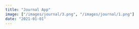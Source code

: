 ```yaml
---
title: "Journal App"
image: ["/images/journal/3.png", "/images/journal/1.png"]
date: "2021-01-01"
---
```


<Header title="Journal App" img="/images/journal/1.PNG" alt="Journal Picture" />
<Overview
  description="common:overview-journal-description"
  features="common:overview-journal-features"
  website="https://journal-app.agustin-ribotta.xyz"
  repo="https://github.com/AguzzDev/react-journal-app"
/>
<List tec={["React"]} lib={["Sass", "Moment", "Sweet Alert", "TippyJS"]} year="2021" client="common:own-project" />
<Galery
  imgs={[
    { path: "/images/journal/1.PNG", mobile: "false" },
    { path: "/images/journal/2.PNG", mobile: "false" },
    { path: "/images/journal/3.PNG", mobile: "false" },
    { path: "/images/journal/4.PNG", mobile: "false" },
  ]}
  alt="Journal App"
/>
